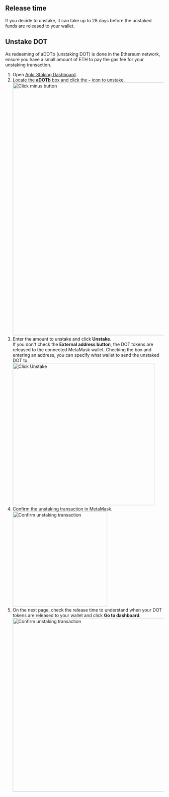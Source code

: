 
## Release time
If you decide to unstake, it can take up to 28 days before the unstaked funds are released to your wallet.

## Unstake DOT
<Callout type="info">
As redeeming of aDOTb (unstaking DOT) is done in the Ethereum network, ensure you have a small amount of ETH to pay the gas fee for your unstaking transaction.
</Callout>

1. Open [Ankr Staking Dashboard](https://www.ankr.com/staking/dashboard/).
2. Locate the **aDOTb** box and click the **-** icon to unstake.
   <img src="/docs/staking/liquid-staking/dot/click-minus-button.jpg" alt="Click minus button" class="responsive-pic" width="800" />
3. Enter the amount to unstake and click **Unstake**.<br/> If you don't check the **External address button**, the DOT tokens are released to the connected MetaMask wallet. Checking the box and entering an address, you can specify what wallet to send the unstaked DOT to.
   <img src="/docs/staking/liquid-staking/dot/enter-amount-click-unstake.jpg" alt="Click Unstake" class="responsive-pic" width="450" />
4. Confirm the unstaking transaction in MetaMask.
   <img src="/docs/staking/liquid-staking/dot/confirm-unstaking-transaction.jpg" alt="Confirm unstaking transaction" class="responsive-pic" width="300" />
5. On the next page, check the release time to understand when your DOT tokens are released to your wallet and click **Go to dashboard**.
   <img src="/docs/staking/liquid-staking/dot/unstake-in-progress.jpg" alt="Confirm unstaking transaction" class="responsive-pic" width="550" />

